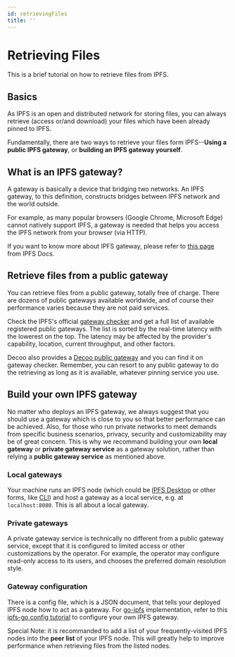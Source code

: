 ```yaml
---
id: retrievingFiles
title: ''
---
```


# Retrieving Files

This is a brief tutorial on how to retrieve files from IPFS.

## Basics

As IPFS is an open and distributed network for storing files, you can always retrieve (access or/and download) your files which have been already pinned to IPFS.

Fundamentally, there are two ways to retrieve your files form IPFS--**Using a public IPFS gateway**, or **building an IPFS gateway yourself**.

## What is an IPFS gateway?

A gateway is basically a device that bridging two networks. An IPFS gateway, to this definition, constructs bridges between IPFS network and the world outside. 

For example, as many popular browsers (Google Chrome, Microsoft Edge) cannot natively support IPFS, a gateway is needed that helps you access the IPFS network from your browser (via HTTP).

If you want to know more about IPFS gateway, please refer to [this page](https://docs.ipfs.io/concepts/ipfs-gateway/#overview) from IPFS Docs.

## Retrieve files from a public gateway

You can retrieve files from a public gateway, totally free of charge. There are dozens of public gateways available worldwide, and of course their performance varies because they are not paid services.

Check the IPFS's official [gateway checker](https://ipfs.github.io/public-gateway-checker/) and get a full list of available registered public gateways. The list is sorted by the real-time latency with the lowerest on the top. The latency may be affected by the provider's capability, location, current throughput, and other factors. 

Decoo also provides a [Decoo public gateway](ipfs.decoo.io) and you can find it on gateway checker. Remember, you can resort to any public gateway to do the retrieving as long as it is available, whatever pinning service you use.

## Build your own IPFS gateway

No matter who deploys an IPFS gateway, we always suggest that you should use a gateway which is close to you so that better performance can be achieved. Also, for those who run private networks to meet demands from specific business scenarios, privacy, security and customizability may be of great concern. This is why we recommand building your own **local gateway** or **private gateway service** as a gateway solution, rather than relying a **public gateway service** as mentioned above.

### Local gateways

Your machine runs an IPFS node (which could be [IPFS Desktop](https://github.com/ipfs/ipfs-desktop) or other forms, like [CLI](https://docs.ipfs.io/install/command-line/#system-requirements)) and host a gateway as a local service, e.g. at `localhost:8080`. This is all about a local gateway.

### Private gateways

A private gateway service is technically no different from a public gateway service, except that it is configured to limited access or other customizations by the operator. For example, the operator may configure read-only access to its users, and chooses the preferred domain resolution style.

### Gateway configuration

There is a config file, which is a JSON document, that tells your deployed IPFS node how to act as a gateway. For [go-ipfs](https://github.com/ipfs/go-ipfs) implementation, refer to this [ipfs-go config tutorial](https://github.com/ipfs/go-ipfs/blob/master/docs/config.md#gateway) to configure your own IPFS gateway.

Special Note: it is recommanded to add a list of your frequently-visited IPFS nodes into the **peer list** of your IPFS node. This will greatly help to improve performance when retrieving files from the listed nodes.






